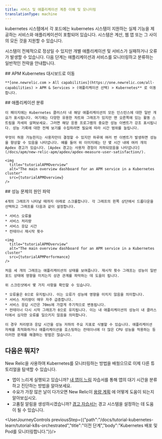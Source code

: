 ```yaml
---
title: 서비스 및 애플리케이션 계층 이해 및 모니터링
translationType: machine
---
```




kubernetes 시스템에서 각 포드에는 kubernetes 시스템이 지원하는 실제 기능을 제공하는 서비스와 애플리케이션이 포함되어 있습니다. 시스템은 계산, 웹 앱 또는 그 사이의 모든 것을 지원할 수 있습니다.

시스템이 전체적으로 정상일 수 있지만 개별 애플리케이션 및 서비스가 실패하거나 오류가 발생할 수 있습니다. 다음 단계는 애플리케이션과 서비스를 모니터링하고 분류하는 일반적인 전략을 안내합니다.

<Steps>
  <Step>
    ## APM Kubernetes 대시보드로 이동

    **[one.newrelic.com > All capabilities](https://one.newrelic.com/all-capabilities) > APM & Services > (애플리케이션 선택) > Kubernetes** 로 이동합니다.  

  </Step>

  <Step>
    ## 애플리케이션 분류

    이 페이지에는 Kubernetes 클러스터 내 해당 애플리케이션의 모든 인스턴스에 대한 일반 개요가 표시됩니다. 여기에는 다양한 유용한 차트와 그래프가 있지만 맨 오른쪽에 있는 활동 스트림을 자세히 살펴보세요. 그러면 해당 응용 프로그램의 중요한 성능 이벤트가 강조 표시됩니다. 성능 기록에 대한 전체 보기를 수집하려면 필요에 따라 시간 범위를 늘립니다.

    무엇이 허용 가능한지는 사용자만이 결정할 수 있지만 하루에 여러 번 이벤트가 발생하면 성능을 향상할 수 있음을 나타냅니다. 예를 들어 위 이미지에는 단 몇 시간 내에 여러 개의 Apdex 경고가 있습니다. [Apdex 경고는 사용자 경험이 저하되었음을 나타냅니다](/docs/apm/new-relic-apm/apdex/apdex-measure-user-satisfaction/).

    <img
      title="tutorialAPMOverview"
      alt="The main overview dashboard for an APM service in a Kubernetes cluster"
      src={tutorialAPMOverview}
    />
  </Step>

  <Step>
    ## 성능 문제의 원인 파악

    4개의 그래프가 나타날 때까지 아래로 스크롤합니다. 각 그래프의 왼쪽 상단에서 드롭다운을 선택하고 그래프를 다음과 같이 설정합니다.

    * 서비스 오류율
    * 서비스 처리량
    * 서비스 응답 시간
    * 컨테이너 재시작 횟수

    <img
      title="tutorialAPMOverview"
      alt="The main overview dashboard for an APM service in a Kubernetes cluster"
      src={tutorialAPMPerformance}
    />

    처음 세 개의 그래프는 애플리케이션의 상태를 보여줍니다. 재시작 횟수 그래프는 성능이 일반 포드 상태에 영향을 미치는지 상관 관계를 파악하는 데 도움이 됩니다.

    위 스크린샷에서 몇 가지 사항을 확인할 수 있습니다.

    * 오류율은 0으로 유지됩니다. 이는 오류가 성능에 영향을 미치지 않음을 의미합니다.
    * 서비스 처리량이 매우 자주 급증합니다.
    * 서비스 응답 시간은 70ms에 가깝게 주기적으로 변동됩니다.
    * 컨테이너 다시 시작 그래프가 0으로 유지됩니다. 이는 내 애플리케이션의 성능이 내 클러스터에서 심각한 오류를 일으키지 않음을 의미합니다.

    이 경우 처리량과 응답 시간을 성능 저하의 주요 지표로 식별할 수 있습니다. 애플리케이션 자체를 최적화하거나 애플리케이션을 호스팅하는 컨테이너에 더 많은 CPU 성능을 적용하는 등 이러한 문제를 해결하는 방법은 많습니다.
  </Step>
</Steps>

## 다음은 뭐지?

New Relic을 사용하여 Kubernetes를 모니터링하는 방법을 배웠으므로 이제 다른 튜토리얼을 탐색할 수 있습니다.

* 앱이 느리게 실행되고 있습니까? [내 앱이 느림](docs/tutorial-app-slow/root-causes) 자습서를 통해 앱의 대기 시간을 분류하고 진단하는 방법을 알아보세요.
* 수요가 가장 많은 날이 다가오면 New Relic이 [용량 계획](/docs/tutorial-peak-demand/get-started) 에 어떻게 도움이 되는지 알아보십시오.
* 고품질 알림을 생성하시겠습니까? [경고 자습서는](/docs/tutorial-create-alerts/create-new-relic-alerts/) 경고 시스템을 설정하는 데 도움이 될 수 있습니다.

<UserJourneyControls previousStep={{"path":"/docs/tutorial-kubernetes-learn/tutorial-k8s-orchestrated","title":"이전 단계","body":"Kubernetes 배포 및 Pod를 모니터링합니다."}}/>